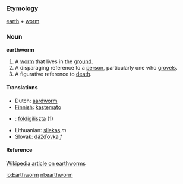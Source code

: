 ===Etymology===
[[earth]] + [[worm]]

===Noun===
'''earthworm'''
# A [[worm]] that lives in the [[ground]].
# A disparaging reference to a [[person]], particularly one who [[grovel]]s.
# A figurative reference to [[death]].

====Translations====
*Dutch: [[aardworm]]
*[[Finnish]]: [[kastemato]]
*{{hu}}: [[földigiliszta]] (1)
*Lithuanian: [[sliekas]] ''m''
*Slovak: [[dážďovka]] ''f''

====Reference====
[[w:Earthworm|Wikipedia article on earthworms]]

[[io:Earthworm]]
[[nl:earthworm]]